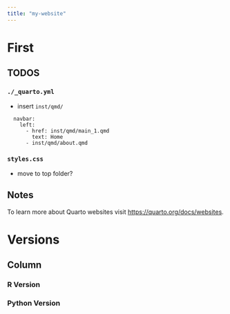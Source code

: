 ```yaml
---
title: "my-website"
---
```


# First {.section}

## TODOS

### `./_quarto.yml`
+ insert `inst/qmd/` 
```
  navbar:
    left:
      - href: inst/qmd/main_1.qmd
        text: Home
      - inst/qmd/about.qmd
```

### `styles.css`
+ move to top folder?

## Notes
To learn more about Quarto websites visit <https://quarto.org/docs/websites>.

# Versions {.section}

## Column {.tabset}

### R Version
<!--
```r
#| echo: false
# R.version.string
```

--->
### Python Version
<!--

```python
#| echo: false
import sys
print(sys.version)
```
-->
<!--


## Row {.tabset}

### Sample Plot

```r
#| echo: false
plot(cars)
```

### Sample Table

```python
#| echo: false
import pandas as pd
df = pd.DataFrame({'A': [1, 2, 3], 'B': [4, 5, 6]})
print(df)
```
-->
